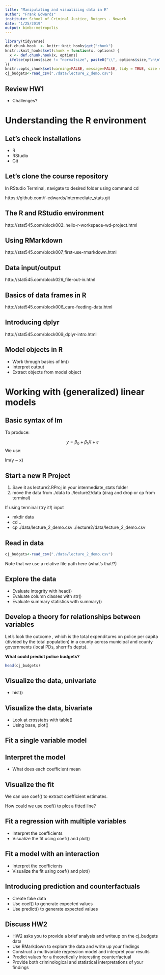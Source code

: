 ```yaml
---
title: "Manipulating and visualizing data in R"
author: "Frank Edwards"
institute: School of Criminal Justice, Rutgers - Newark
date: "1/25/2019"
output: binb::metropolis
---
```


```r
library(tidyverse)
def.chunk.hook  <- knitr::knit_hooks$get("chunk")
knitr::knit_hooks$set(chunk = function(x, options) {
  x <- def.chunk.hook(x, options)
  ifelse(options$size != "normalsize", paste0("\\", options$size,"\n\n", x, "\n\n \\normalsize"), x)
})
knitr::opts_chunk$set(warning=FALSE, message=FALSE, tidy = TRUE, size = "small")
cj_budgets<-read_csv("./data/lecture_2_demo.csv")
```

## Review HW1

- Challenges?

# Understanding the R environment

## Let's check installations

- R
- RStudio
- Git

## Let's clone the course repository

In RStudio Terminal, navigate to desired folder using command cd

https://github.com/f-edwards/intermediate_stats.git

## The R and RStudio environment

http://stat545.com/block002_hello-r-workspace-wd-project.html

## Using RMarkdown

http://stat545.com/block007_first-use-rmarkdown.html

## Data input/output 

http://stat545.com/block026_file-out-in.html

## Basics of data frames in R

http://stat545.com/block006_care-feeding-data.html

## Introducing dplyr

http://stat545.com/block009_dplyr-intro.html

## Model objects in R

- Work through basics of lm()
- Interpret output
- Extract objects from model object

# Working with (generalized) linear models

## Basic syntax of lm

To produce:

$$y = \beta_0 + \beta_1 X + \varepsilon$$
We use:

lm(y ~ x)

## Start a new R Project

1. Save it as lecture2.RProj in your intermediate_stats folder
2. move the data from ./data to ./lecture2/data (drag and drop or cp from terminal)

If using terminal (try it!) input

- mkdir data
- cd ..
- cp ./data/lecture_2_demo.csv ./lecture2/data/lecture_2_demo.csv


## Read in data

```r
cj_budgets<-read_csv("./data/lecture_2_demo.csv")
```

Note that we use a relative file path here (what's that!?)

## Explore the data

- Evaluate integrity with head()
- Evaluate column classes with str()
- Evaluate summary statistics with summary()

## Develop a theory for relationships between variables

Let's look the outcome \texttt{exp_police_pc}, which is the total expenditures on police per capita (divided by the total population) in a county across municipal and county governments (local PDs, sherrif's depts). 

**What could predict police budgets?**

```r
head(cj_budgets)
```

## Visualize the data, univariate

- hist()

## Visualize the data, bivariate

- Look at crosstabs with table()
- Using base, plot()

## Fit a single variable model

## Interpret the model

- What does each coefficient mean

## Visualize the fit

We can use coef() to extract coefficient estimates.

How could we use coef() to plot a fitted line?

## Fit a regression with multiple variables

- Interpret the coefficients
- Visualize the fit using coef() and plot()

## Fit a model with an interaction

- Interpret the coefficients
- Visualize the fit using coef() and plot()

## Introducing prediction and counterfactuals

- Create fake data
- Use coef() to generate expected values
- Use predict() to generate expected values

## Discuss HW2

- HW2 asks you to provide a brief analysis and writeup on the cj_budgets data
- Use RMarkdown to explore the data and write up your findings
- Construct a multivariate regression model and interpret your results
- Predict values for a theoretically interesting counterfactual
- Provide both criminological and statistical interpretations of your findings